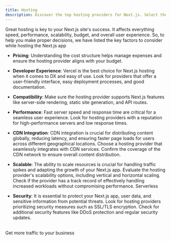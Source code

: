 ```yaml
---
title: Hosting
description: Discover the top hosting providers for Next.js. Select the ideal platform that ensures smooth deployment and peak performance.
---
```



<ExpandableCard className="md:px-6 border-dashed h-full">
<CardHeading h2={`Best Next.js Hosting Providers for ${new Date().getFullYear()}`} h3="Top Vercel Alternatives" />

<div className="text-zinc-600 dark:text-zinc-400 prose-p:mt-2">

Great hosting is key to your Next.js site's success. It affects everything speed, performance, scalability, budget, and overall user experience. So, to help you make proper decisions, we have listed the key factors to consider while hosting the Next.js app

- **Pricing**: Understanding the cost structure helps manage expenses and ensure the hosting provider aligns with your budget.

- **Developer Experience**: Vercel is the best choice for Next.js hosting when it comes to DX and easy of use. Look for providers that offer a user-friendly interface, easy deployment processes, and good documentation.

- **Compatibility**: Make sure the hosting provider supports Next.js features like server-side rendering, static site generation, and API routes.

- **Performance**: Fast server speed and response time are critical for a seamless user experience. Look for hosting providers with a reputation for high-performance servers and low response times.

- **CDN Integration**: CDN integration is crucial for distributing content globally, reducing latency, and ensuring faster page loads for users across different geographical locations.
  Choose a hosting provider that seamlessly integrates with CDN services.
  Confirm the coverage of the CDN network to ensure overall content distribution.

- **Scalable**: The ability to scale resources is crucial for handling traffic spikes and adapting the growth of your Next.js app. Evaluate the hosting provider's scalability options, including vertical and horizontal scaling. Check if the provider has a track record of effectively handling increased workloads without compromising performance.
  Serverless

- **Security**: It is essential to protect your Next.js app, user data, and sensitive information from potential threats. Look for hosting providers prioritizing security measures such as SSL/TLS encryption. Check for additional security features like DDoS protection and regular security updates.

</div>
</ExpandableCard>

<br/>

<IntegrationSection categoryId={categories.hosting.id} />


<Promote>
    Get more traffic to your business
</Promote>